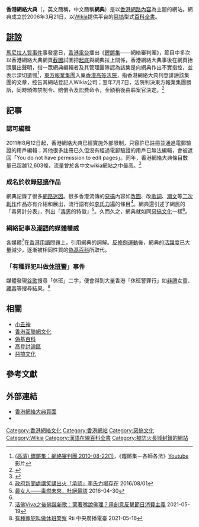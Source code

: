 {{noteTA
|G1=IT
|1=zh-hant:香港網絡大典;zh-hans:香港网络大典
}}
{{Infobox website
| name = 香港網絡大典
| native_name = The Encyclopedia of Virtual Communities in Hong Kong
| native_name_lang = en
| url = {{url|https://evchk.wikia.com}}
| logo = Evchk Logo.png
| logo_size = 150px
| logo_alt = 《香港網絡大典》2007年標誌
| screenshot = Homepage of EVCHK.png
| screenshot_size = 300px
| screenshot_alt = 香港網絡大典首頁
| caption = 香港網絡大典首頁截圖（2017年1月20日）
| type = [[惡搞文化|惡搞文化]]<ref name="#1">[https://evchk.wikia.org/zh/wiki/分類:惡搞 「惡搞」分類頁面]</ref>
| reg = 選擇性
| owner = [[Wikia|Fandom]]
| launch_date = {{Start date and age|2006|3|21}}
}}

'''香港網絡大典'''（{{lang-en|The Encyclopedia of Virtual Communities in Hong Kong}}，英文簡稱{{lang|en|'''EVCHK'''}}，中文簡稱'''網典'''）是以[[香港互聯網文化|香港網路內容]]為主題的網站。網典成立於2006年3月21日，以[[Wikia|Wikia]]提供平台的[[惡搞|惡搞]]型式[[百科全書|百科全書]]。

==[[誹謗|誹謗]]==
[[馬尼拉人質事件|馬尼拉人質事件]]事發當日，[[香港電台|香港電台]]播出《[[鏗鏘集|鏗鏘集]]——網絡審判團》，節目中多次以香港網絡大典網頁[[截圖|截圖]]試圖把[[起底|起底]]與網典拉上關係，香港網絡大典事後在網頁抬頭展出聲明，指一眾網典編輯者及其管理團隊認為該集是向網典作出不實指控，並表示深切遺憾<ref>[http://www.youtube.com/watch?v=4gmvgROzm_8 (高清) 鏗鏘集：網絡審判團 2010-08-22(1)]，《鏗鏘集－各師各法》[[Youtube|Youtube]]影片</ref>，[[東方報業集團|東方報業集團]]入稟[[香港高等法院|香港高等法院]]，指香港網絡大典刊登誹謗該集團的文章，控告其網站登記人Wikia公司；翌年7月7日，法院判決東方報業集團勝訴，同時頒佈禁制令、賠償令及訟費命令，金額稍後由聆案官決定。<ref>{{citenews|url=http://orientaldaily.on.cc/cnt/news/20110708/00176_021.html|title=《控告「香港網絡大典」誹謗 東方勝訴》|publisher=東方日報|date=2011-07-08}}</ref>

==記事==
===認可編輯===
2011年8月12日起，香港網絡大典已經實施外部限制，只容許已註冊並通過電郵驗證的用戶編輯；其他很多註冊已久但沒有經過電郵驗證的用戶已無法編輯，會被返回「You do not have permission to edit pages」。同年，香港網絡大典條目數量已超越12,603條，流量曾於各中文wikia網站之中最高。<ref>{{Cite web |url=http://zh.wikia.com/wiki/Wikia%E4%B8%AD%E6%96%87%3A%E7%86%B1%E9%96%80%E6%8E%92%E8%A1%8C%E6%A6%9C |title=Wikia中文:熱門排行榜 |access-date=2017-07-27 |archive-url=https://web.archive.org/web/20101102180429/http://zh.wikia.com/wiki/Wikia%E4%B8%AD%E6%96%87:%E7%86%B1%E9%96%80%E6%8E%92%E8%A1%8C%E6%A6%9C |archive-date=2010-11-02 |dead-url=yes }}</ref>

===成名於收錄[[惡搞|惡搞]]作品===
網典記錄了很多[[網路迷因|網路迷因]]。很多香港流傳的[[惡搞|惡搞]]內容如[[改圖|改圖]]、改[[歌詞|歌詞]]、[[潮文|潮文]]等[[二次創作|二次創作]]作品亦有介紹和展出，流行語有如[[李氏力場|李氏力場]]的條目<ref>[https://topick.hket.com/article/1474733/%E6%94%BF%E5%BA%9C%E6%96%B0%E8%81%9E%E8%99%95%E8%AC%9B%E7%AC%91%E8%AC%9B%E5%87%BA%E7%81%AB%E3%80%8C%E6%89%BF%E8%AA%8D%E3%80%8D%E6%9D%8E%E6%B0%8F%E5%8A%9B%E5%A0%B4%E5%AD%98%E5%9C%A8%E3%80%80 政府新聞處講笑講出火「承認」李氏力場存在] 2016/08/01</ref>。網典還引述了網民的「毒男計分表」，列出「[[毒男|毒男]]的特徵」<ref>[https://hd.stheadline.com/news/columns/309/20160430/449037/%E5%B0%88%E6%AC%84-%E6%9C%80%E5%A5%B3%E4%BA%BA-%E6%AF%92%E7%87%83%E6%9C%AA%E4%BE%86-%E6%9D%9C%E7%B5%95%E6%9C%80%E8%A9%B2 最女人——毒燃未來，杜絕最該] 2016-04-30</ref>。久而久之，網典就如同[[惡搞文化|惡搞文化]]一樣<ref name="#1"/>。

===網絡記事及[[潮語|潮語]]的媒體權威===
各媒體<ref>[https://www.hk01.com/%E8%97%9D%E6%96%87/626526/%E6%B4%BB%E4%BD%9Bviva%E4%B9%8B%E5%BE%8C%E4%BD%9B%E8%AA%95%E6%96%B0%E6%AD%8C-%E8%92%99%E8%91%97%E5%98%B4%E8%AA%AA%E4%BD%9B%E7%90%86-%E7%94%A8%E5%89%B5%E6%84%8F%E5%8F%8D%E6%93%8A%E7%AF%80%E6%97%A5%E6%B6%88%E8%B2%BB%E4%B8%BB%E7%BE%A9 活佛Viva之後佛誕新歌：蒙著嘴說佛理？用創意反擊節日消費主義] 2021-05-19</ref>在[[香港用語|香港用語]]問題上，引用網典的詞解。[[反修例運動|反修例運動]]後，網典的[[活躍度|活躍度]]已大量減少，逐漸被相同性質的[[偽基百科|偽基百科]]所取代。

===「有種罪犯叫做[[休班警|休班警]]」事件===
媒體發現[[谷歌|谷歌]]搜尋「休班」二字，便會得到大量香港「休班警罪行」如[[非禮|非禮]]女童、[[藏毒|藏毒]]等搜尋結果。<ref>[https://www.rti.org.tw/news/view/id/2099792 有種罪犯叫做休班警察] Rti 中央廣播電臺 2021-05-16</ref>

== 相關 ==
* [[小丑神|小丑神]]
* [[香港互聯網文化|香港互聯網文化]]
* [[偽基百科|偽基百科]]
* [[高登討論區|高登討論區]]
* [[惡搞文化|惡搞文化]]

== 參考文獻 ==
{{reflist}}

== 外部連結 ==
* [https://evchk.wikia.org/zh/wiki/%E6%B8%AF%E7%89%88%E5%9C%8B%E5%AE%89%E6%B3%95%E9%A2%A8%E6%B3%A2 香港網絡大典頁面]{{zh-hk}}
*{{facebook|evchk.wikia}}
{{漢語在線百科全書}}
[[Category:香港網絡文化|Category:香港網絡文化]]
[[Category:香港網站|Category:香港網站]]
[[Category:惡搞文化|Category:惡搞文化]]
[[Category:Wikia|Category:Wikia]]
[[Category:漢語在線百科全書|Category:漢語在線百科全書]]
[[Category:被防火長城封鎖的網站|Category:被防火長城封鎖的網站]]
